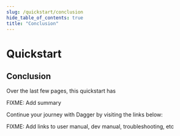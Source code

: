 ```yaml
---
slug: /quickstart/conclusion
hide_table_of_contents: true
title: "Conclusion"
---
```


# Quickstart

## Conclusion

Over the last few pages, this quickstart has

FIXME: Add summary

Continue your journey with Dagger by visiting the links below:

FIXME: Add links to user manual, dev manual, troubleshooting, etc
